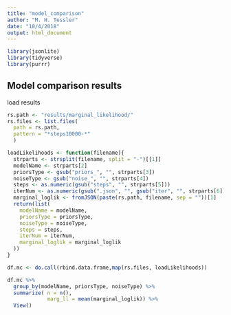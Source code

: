 ```yaml
---
title: "model_comparison"
author: "M. H. Tessler"
date: "10/4/2018"
output: html_document
---
```


```r
library(jsonlite)
library(tidyverse)
library(purrr)
```

## Model comparison results


load results

```r
rs.path <- "results/marginal_likelihood/"
rs.files <- list.files(
  path = rs.path,
  pattern = "*steps10000-*"
  )

loadLikelihoods <- function(filename){
  strparts <- strsplit(filename, split = "-")[[1]]
  modelName <- strparts[2]
  priorsType <- gsub("priors_", "", strparts[3])
  noiseType <- gsub("noise_", "", strparts[4])
  steps <- as.numeric(gsub("steps", "", strparts[5]))
  iterNum <- as.numeric(gsub(".json", "", gsub("iter", "", strparts[6])))
  marginal_loglik <- fromJSON(paste(rs.path, filename, sep = ""))[1]
  return(list(
    modelName = modelName,
    priorsType = priorsType,
    noiseType = noiseType,
    steps = steps,
    iterNum = iterNum,
    marginal_loglik = marginal_loglik
  ))
}

df.mc <- do.call(rbind.data.frame,map(rs.files, loadLikelihoods))
```


```r
df.mc %>%
  group_by(modelName, priorsType, noiseType) %>%
  summarize( n = n(), 
             marg_ll = mean(marginal_loglik)) %>% 
  View()
```


